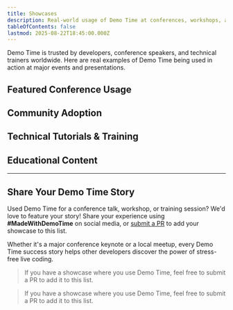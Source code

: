 ```yaml
---
title: Showcases
description: Real-world usage of Demo Time at conferences, workshops, and presentations worldwide.
tableOfContents: false
lastmod: 2025-08-22T18:45:00.000Z
---
```




Demo Time is trusted by developers, conference speakers, and technical trainers worldwide. Here are real examples of Demo Time being used in action at major events and presentations.

## Featured Conference Usage

<CardGrid>
  <LinkCardIcon 
    title="Microsoft Ignite 2024"
    description='Demo Time used by Sebastien Levert at Microsoft Ignite 2024 for code highlighting during his Developer agent session.'
    icon="youtube"
    iconSize='24px'
    href="https://www.youtube.com/watch?v=yb72XC3ujdI" />
  <LinkCardIcon 
    title="OpenAI DevDay 2024"
    description='Demo Time used by Mark Hudnall at OpenAI DevDay 2024 for seamless code insertion during the Realtime API demo.'
    icon="youtube"
    iconSize='24px'
    href="https://youtu.be/mM8KhTxwPgs?si=BoDgQA_uzN5sNlbj&t=730" />
  <LinkCardIcon 
    title="Wasm IO"
    description='Demo Time powering live code demos by Thorsten Hans at Wasm IO for his WebAssembly Component Model session.'
    icon="youtube"
    iconSize='24px'
    href="https://youtu.be/NFbjQNqWi94?si=I63-bBFU03_Z-QOx&t=1357" />
</CardGrid>

## Community Adoption

<CardGrid>
  <LinkCardIcon 
    title="CloudBrew 2024"
    description='Marc Duiker shares his experience using Demo Time for stress-free presentations at CloudBrew 2024.'
    icon="open-book"
    iconSize='24px'
    href="https://marcduiker.dev/articles/speaking-at-cloudbrew-2024/" />
  <LinkCardIcon 
    title="Supercharge your technical presentations with Demo Time"
    description='Blog post by Marc Duiker about how he uses Demo Time to enhance his technical presentations.'
    icon="open-book"
    iconSize='24px'
    href="https://marcduiker.dev/articles/supercharge-your-technical-presentations-with-demotime/" />
  <LinkCardIcon 
    title="Live Demos at Microsoft 365 Community Call"
    description='Stephan van Rooij demonstrates how Demo Time enables seamless presentation flow during Microsoft 365 community sessions.'
    icon="youtube"
    iconSize='24px'
    href="https://youtu.be/dy9M2W8SaaA?si=SXDs6W6Lyu4kF20e&t=941" />
</CardGrid>

## Technical Tutorials & Training

<CardGrid>
  <LinkCardIcon 
    title="Demo Time - VSCode Hint Tip and Trick of the Week - 12/31/24 - Episode 226"
    description='Demo Time was featured as the tip of the week from Ortus Solutions on YouTube'
    icon="youtube"
    iconSize='24px'
    href="https://www.youtube.com/watch?v=urY943uk4_k" />
  <LinkCardIcon 
    title="[Distributed Training]: Picotron tutorial"
    description='A training session by Ferdinand Mom in which Demo Time is used to guide through the code.'
    icon="youtube"
    iconSize='24px'
    href="https://youtu.be/u2VSwDDpaBM?si=r9LAbyF1DD2cfzYj&t=534" />
</CardGrid>

## Educational Content

<CardGrid>
  <LinkCardIcon 
    title="It is Demo Time; how to make your live code demos smoother"
    description='The origin story: why Demo Time was created and how it solves the pain of live coding presentations.'
    icon="open-book"
    iconSize='24px'
    href="https://www.eliostruyf.com/demo-time-live-code-demos-smoother/" />
  <LinkCardIcon 
    title="Level Up Your Presentations: Slidev & Demo Time in VS Code"
    description='Advanced integration guide: combining Slidev with Demo Time for the ultimate presentation setup.'
    icon="open-book"
    iconSize='24px'
    href="https://www.eliostruyf.com/level-presentations-slidev-demo-time-code/" />
</CardGrid>

---

## Share Your Demo Time Story

Used Demo Time for a conference talk, workshop, or training session? We'd love to feature your story! Share your experience using **#MadeWithDemoTime** on social media, or [submit a PR](https://github.com/estruyf/demo-time-docs) to add your showcase to this list.

Whether it's a major conference keynote or a local meetup, every Demo Time success story helps other developers discover the power of stress-free live coding.

> If you have a showcase where you use Demo Time, feel free to submit a PR to add it to this list.
  <LinkCardIcon 
    title="It is Demo Time; how to make your live code demos smoother"
    description='Blog post by Elio Struyf about why Demo Time was created.'
    icon="open-book"
    iconSize='24px'
    href="https://www.eliostruyf.com/demo-time-live-code-demos-smoother/" />
  <LinkCardIcon 
    title="Level Up Your Presentations: Slidev & Demo Time in VS Code"
    description='Blog post by Elio Struyf about how he uses Slidev and Demo Time together.'
    icon="open-book"
    iconSize='24px'
    href="https://www.eliostruyf.com/level-presentations-slidev-demo-time-code/" />
</CardGrid>

> If you have a showcase where you use Demo Time, feel free to submit a PR to add it to this list.